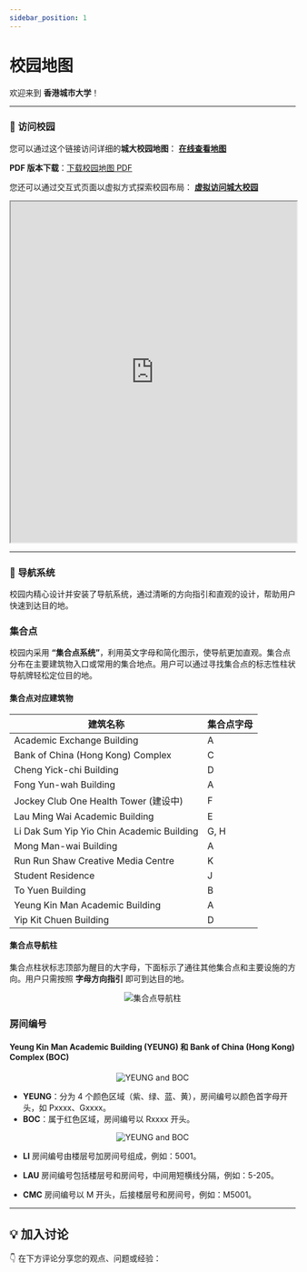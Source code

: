 ```yaml
---
sidebar_position: 1
---
```



# 校园地图
欢迎来到 **香港城市大学**！

---

### 📍 **访问校园**
您可以通过这个链接访问详细的**城大校园地图**：
[**在线查看地图**](https://www.cityu.edu.hk/about/campus/map)

**PDF 版本下载**：[下载校园地图 PDF](https://www.cityu.edu.hk/cdo/download/CampusDirectory.pdf)

您还可以通过交互式页面以虚拟方式探索校园布局：
[**虚拟访问城大校园**](https://www.cityu.edu.hk/tour/)
<iframe
    src="https://www.cityu.edu.hk/tour/"
    width="100%"
    height="600"
    style={{
        border: "none",
        marginTop: "1rem",
        borderRadius: "8px",
    }}>
</iframe>


---

### 🧭 **导航系统**
校园内精心设计并安装了导航系统，通过清晰的方向指引和直观的设计，帮助用户快速到达目的地。
### 集合点
校园内采用 **“集合点系统”**，利用英文字母和简化图示，使导航更加直观。集合点分布在主要建筑物入口或常用的集合地点。用户可以通过寻找集合点的标志性柱状导航牌轻松定位目的地。

#### 集合点对应建筑物
| **建筑名称**                              | **集合点字母** |
|-----------------------------------------|----------------|
| Academic Exchange Building              | A              |
| Bank of China (Hong Kong) Complex       | C              |
| Cheng Yick-chi Building                 | D              |
| Fong Yun-wah Building                   | A              |
| Jockey Club One Health Tower (建设中)     | F              |
| Lau Ming Wai Academic Building          | E              |
| Li Dak Sum Yip Yio Chin Academic Building | G, H          |
| Mong Man-wai Building                   | A              |
| Run Run Shaw Creative Media Centre      | K              |
| Student Residence                       | J              |
| To Yuen Building                        | B              |
| Yeung Kin Man Academic Building         | A              |
| Yip Kit Chuen Building                  | D              |

#### 集合点导航柱
集合点柱状标志顶部为醒目的大字母，下面标示了通往其他集合点和主要设施的方向。用户只需按照 **字母方向指引** 即可到达目的地。
<div align="center">
    <img
        src="/images/Gathering-Point.png"
        alt="集合点导航柱"
        style={{
            width: "80%",
            maxWidth: "600px",
            borderRadius: "8px",
            margin: "1rem 0",
            boxShadow: "0 4px 8px rgba(0, 0, 0, 0.1)",
        }}
    />
</div>

### **房间编号**

#### **Yeung Kin Man Academic Building (YEUNG) 和 Bank of China (Hong Kong) Complex (BOC)**
<div align="center">
    <img
        src="/images/campus.png"
        alt="YEUNG and BOC"
        style={{
            width: "80%",
            maxWidth: "600px",
            borderRadius: "8px",
            margin: "1rem 0",
            boxShadow: "0 4px 8px rgba(0, 0, 0, 0.1)",
        }}
    />
</div>

- **YEUNG**：分为 4 个颜色区域（紫、绿、蓝、黄），房间编号以颜色首字母开头，如 Pxxxx、Gxxxx。
- **BOC**：属于红色区域，房间编号以 Rxxxx 开头。
<div align="center">
    <img
        src="/images/yeung.png"
        alt="YEUNG and BOC"
        style={{
            width: "80%",
            maxWidth: "600px",
            borderRadius: "8px",
            margin: "1rem 0",
            boxShadow: "0 4px 8px rgba(0, 0, 0, 0.1)",
        }}
    />
</div>

- **LI**
房间编号由楼层号加房间号组成，例如：5001。

- **LAU**
房间编号包括楼层号和房间号，中间用短横线分隔，例如：5-205。

- **CMC**
房间编号以 M 开头，后接楼层号和房间号，例如：M5001。

---

## **💡 加入讨论**

👇 在下方评论分享您的观点、问题或经验：
<Utterances />
